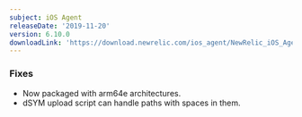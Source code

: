 ```yaml
---
subject: iOS Agent
releaseDate: '2019-11-20'
version: 6.10.0
downloadLink: 'https://download.newrelic.com/ios_agent/NewRelic_iOS_Agent_6.10.0.zip'
---
```


### Fixes

* Now packaged with arm64e architectures.
* dSYM upload script can handle paths with spaces in them.
